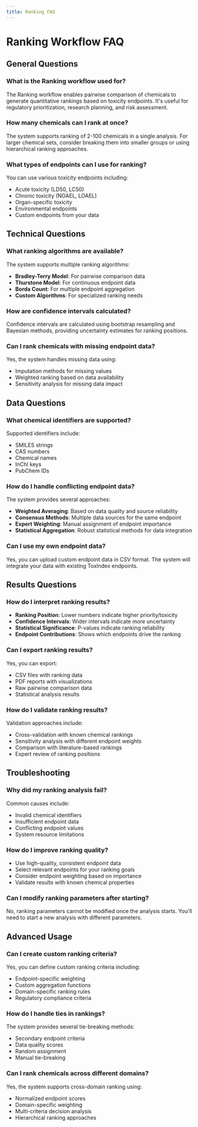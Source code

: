 ```yaml
---
title: Ranking FAQ
---
```


# Ranking Workflow FAQ

## General Questions

### What is the Ranking workflow used for?

The Ranking workflow enables pairwise comparison of chemicals to generate quantitative rankings based on toxicity endpoints. It's useful for regulatory prioritization, research planning, and risk assessment.

### How many chemicals can I rank at once?

The system supports ranking of 2-100 chemicals in a single analysis. For larger chemical sets, consider breaking them into smaller groups or using hierarchical ranking approaches.

### What types of endpoints can I use for ranking?

You can use various toxicity endpoints including:
- Acute toxicity (LD50, LC50)
- Chronic toxicity (NOAEL, LOAEL)
- Organ-specific toxicity
- Environmental endpoints
- Custom endpoints from your data

## Technical Questions

### What ranking algorithms are available?

The system supports multiple ranking algorithms:
- **Bradley-Terry Model**: For pairwise comparison data
- **Thurstone Model**: For continuous endpoint data
- **Borda Count**: For multiple endpoint aggregation
- **Custom Algorithms**: For specialized ranking needs

### How are confidence intervals calculated?

Confidence intervals are calculated using bootstrap resampling and Bayesian methods, providing uncertainty estimates for ranking positions.

### Can I rank chemicals with missing endpoint data?

Yes, the system handles missing data using:
- Imputation methods for missing values
- Weighted ranking based on data availability
- Sensitivity analysis for missing data impact

## Data Questions

### What chemical identifiers are supported?

Supported identifiers include:
- SMILES strings
- CAS numbers
- Chemical names
- InChI keys
- PubChem IDs

### How do I handle conflicting endpoint data?

The system provides several approaches:
- **Weighted Averaging**: Based on data quality and source reliability
- **Consensus Methods**: Multiple data sources for the same endpoint
- **Expert Weighting**: Manual assignment of endpoint importance
- **Statistical Aggregation**: Robust statistical methods for data integration

### Can I use my own endpoint data?

Yes, you can upload custom endpoint data in CSV format. The system will integrate your data with existing ToxIndex endpoints.

## Results Questions

### How do I interpret ranking results?

- **Ranking Position**: Lower numbers indicate higher priority/toxicity
- **Confidence Intervals**: Wider intervals indicate more uncertainty
- **Statistical Significance**: P-values indicate ranking reliability
- **Endpoint Contributions**: Shows which endpoints drive the ranking

### Can I export ranking results?

Yes, you can export:
- CSV files with ranking data
- PDF reports with visualizations
- Raw pairwise comparison data
- Statistical analysis results

### How do I validate ranking results?

Validation approaches include:
- Cross-validation with known chemical rankings
- Sensitivity analysis with different endpoint weights
- Comparison with literature-based rankings
- Expert review of ranking positions

## Troubleshooting

### Why did my ranking analysis fail?

Common causes include:
- Invalid chemical identifiers
- Insufficient endpoint data
- Conflicting endpoint values
- System resource limitations

### How do I improve ranking quality?

- Use high-quality, consistent endpoint data
- Select relevant endpoints for your ranking goals
- Consider endpoint weighting based on importance
- Validate results with known chemical properties

### Can I modify ranking parameters after starting?

No, ranking parameters cannot be modified once the analysis starts. You'll need to start a new analysis with different parameters.

## Advanced Usage

### Can I create custom ranking criteria?

Yes, you can define custom ranking criteria including:
- Endpoint-specific weighting
- Custom aggregation functions
- Domain-specific ranking rules
- Regulatory compliance criteria

### How do I handle ties in rankings?

The system provides several tie-breaking methods:
- Secondary endpoint criteria
- Data quality scores
- Random assignment
- Manual tie-breaking

### Can I rank chemicals across different domains?

Yes, the system supports cross-domain ranking using:
- Normalized endpoint scores
- Domain-specific weighting
- Multi-criteria decision analysis
- Hierarchical ranking approaches
